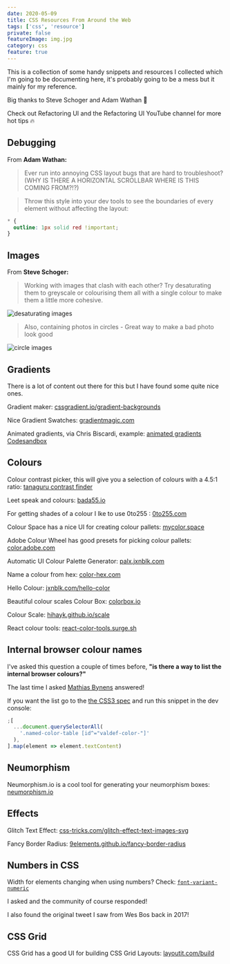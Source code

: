 ```yaml
---
date: 2020-05-09
title: CSS Resources From Around the Web
tags: ['css', 'resource']
private: false
featureImage: img.jpg
category: css 
feature: true
---
```


This is a collection of some handy snippets and resources I collected
which I'm going to be documenting here, it's probably going to be a
mess but it mainly for my reference.

Big thanks to Steve Schoger and Adam Wathan 🙏

Check out Refactoring UI and the Refactoring UI YouTube channel for
more hot tips 🔥

## Debugging


From **Adam Wathan:**

> Ever run into annoying CSS layout bugs that are hard to
> troubleshoot? (WHY IS THERE A HORIZONTAL SCROLLBAR WHERE IS THIS
> COMING FROM?!?)

> Throw this style into your dev tools to see the boundaries of every
> element without affecting the layout:

```css
* {
  outline: 1px solid red !important;
}
```

<Tweet tweetLink="adamwathan/status/959078631434731521" />

## Images

From **Steve Schoger:**

> Working with images that clash with each other? Try desaturating
> them to greyscale or colourising them all with a single colour to
> make them a little more cohesive.

![desaturating images]

> Also, containing photos in circles - Great way to make a bad photo
> look good

![circle images]

<Tweet tweetLink="steveschoger/status/950764423643320320" />

## Gradients

There is a lot of content out there for this but I have found some
quite nice ones.

Gradient maker: [cssgradient.io/gradient-backgrounds]

Nice Gradient Swatches: [gradientmagic.com]

Animated gradients, via Chris Biscardi, example: [animated gradients
Codesandbox]

<Tweet tweetLink="chrisbiscardi/status/1259606045858467840" />

## Colours

Colour contrast picker, this will give you a selection of colours with
a 4.5:1 ratio: [tanaguru contrast finder]

Leet speak and colours: [bada55.io]

For getting shades of a colour I lke to use 0to255 : [0to255.com]

Colour Space has a nice UI for creating colour pallets:
[mycolor.space]

Adobe Colour Wheel has good presets for picking colour pallets:
[color.adobe.com]

Automatic UI Colour Palette Generator: [palx.jxnblk.com]

Name a colour from hex: [color-hex.com]

Hello Colour: [jxnblk.com/hello-color]

Beautiful colour scales Colour Box: [colorbox.io]

Colour Scale: [hihayk.github.io/scale]

React colour tools: [react-color-tools.surge.sh]

## Internal browser colour names

I've asked this question a couple of times before, **"is there a way
to list the internal browser colours?"**

<Tweet tweetLink="spences10/status/1259077547683459073" />

The last time I asked [Mathias Bynens] answered!

<Tweet tweetLink="mathias/status/1259120846679035904" />

If you want the list go to the [the CSS3 spec] and run this snippet in
the dev console:

```js
;[
  ...document.querySelectorAll(
    '.named-color-table [id^="valdef-color-"]'
  ),
].map(element => element.textContent)
```

## Neumorphism

Neumorphism.io is a cool tool for generating your neumorphism boxes:
[neumorphism.io]

## Effects

Glitch Text Effect: [css-tricks.com/glitch-effect-text-images-svg]

Fancy Border Radius: [9elements.github.io/fancy-border-radius]

## Numbers in CSS

Width for elements changing when using numbers? Check:
[`font-variant-numeric`]

I asked and the community of course responded!

<Tweet tweetLink="spences10/status/1103650317554593793" />

I also found the original tweet I saw from Wes Bos back in 2017!

<Tweet tweetLink="wesbos/status/932644812582522880" />

## CSS Grid

CSS Grid has a good UI for building CSS Grid Layouts:
[layoutit.com/build]

<!-- Links -->

[cssgradient.io/gradient-backgrounds]:
  https://cssgradient.io/gradient-backgrounds/
[gradientmagic.com]: https://www.gradientmagic.com/#
[https://cssgradient.io]: https://cssgradient.io/
[neumorphism.io]: https://neumorphism.io/#55b9f3
[medium post]:
  https://medium.com/@elad/new-css-logical-properties-bc6945311ce7
[css-tricks.com/glitch-effect-text-images-svg]:
  https://css-tricks.com/glitch-effect-text-images-svg/
[`font-variant-numeric`]:
  https://developer.mozilla.org/en-US/docs/Web/CSS/font-variant-numeric
[mycolor.space]: https://mycolor.space/?hex=%23663399&sub=1
[color.adobe.com]: https://color.adobe.com
[palx.jxnblk.com]: https://palx.jxnblk.com/
[bada55.io]: http://bada55.io/
[0to255.com]: https://www.0to255.com/
[color-hex.com]: https://www.color-hex.com/
[jxnblk.com/hello-color]: https://jxnblk.com/hello-color
[colorbox.io]: https://www.colorbox.io/
[hihayk.github.io/scale]: https://hihayk.github.io/scale
[eggradients.com]: https://www.eggradients.com/
[react-color-tools.surge.sh]: https://react-color-tools.surge.sh/
[worldvectorlogo.com]: https://worldvectorlogo.com/search/GraphQL
[layoutit.com/build]: https://www.layoutit.com/build
[desaturating images]: desaturatingImages.jpg
[circle images]: circleImages.jpg
[9elements.github.io/fancy-border-radius]:
  https://9elements.github.io/fancy-border-radius
[mathias bynens]: https://twitter.com/mathias
[the css3 spec]: https://drafts.csswg.org/css-color/#named-colors
[tanaguru contrast finder]: https://contrast-finder.tanaguru.com/
[animated gradients codesandbox]:
  https://codesandbox.io/s/muddy-sun-gp0el